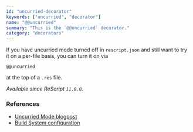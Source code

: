 ```yaml
---
id: "uncurried-decorator"
keywords: ["uncurried", "decorator"]
name: "@@uncurried"
summary: "This is the `@@uncurried` decorator."
category: "decorators"
---
```


If you have uncurried mode turned off in `rescript.json` and still want to try it on a per-file basis, you can turn it on via 

```rescript
@@uncurried
```

at the top of a `.res` file.

_Available since ReScript `11.0.0`._

### References

- [Uncurried Mode blogpost](blog/uncurried-mode)
- [Build System configuration](docs/manual/latest/build-configuration#uncurried)
